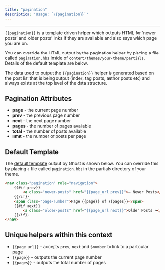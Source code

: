 ```yaml
---
title: "pagination"
description: 'Usage: `{{pagination}}`'
---
```


***


`{{pagination}}` is a template driven helper which outputs HTML for ’newer posts’ and ‘older posts’ links if they are available and also says which page you are on.

You can override the HTML output by the pagination helper by placing a file called `pagination.hbs` inside of `content/themes/your-theme/partials`. Details of the default template are below.

The data used to output the `{{pagination}}` helper is generated based on the post list that is being output (index, tag posts, author posts etc) and always exists at the top level of the data structure.

## Pagination Attributes

* **page** - the current page number
* **prev** - the previous page number
* **next** - the next page number
* **pages** - the number of pages available
* **total** - the number of posts available
* **limit** - the number of posts per page

## Default Template

The [default template](https://github.com/TryGhost/Ghost/blob/3d989eba2371235d41468f7699a08e46fc2b1e87/ghost/core/core/frontend/helpers/tpl/pagination.hbs) output by Ghost is shown below. You can override this by placing a file called `pagination.hbs` in the partials directory of your theme.

```html
<nav class="pagination" role="navigation">
    {{#if prev}}
        <a class="newer-posts" href="{{page_url prev}}">← Newer Posts</a>
    {{/if}}
    <span class="page-number">Page {{page}} of {{pages}}</span>
    {{#if next}}
        <a class="older-posts" href="{{page_url next}}">Older Posts →</a>
    {{/if}}
</nav>
```

## Unique helpers within this context

* `{{page_url}}` - accepts `prev`, `next` and `$number` to link to a particular page
* `{{page}}` - outputs the current page number
* `{{pages}}` - outputs the total number of pages